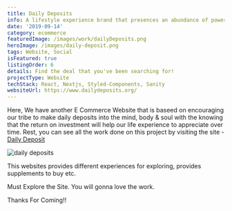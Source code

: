```yaml
---
title: Daily Deposits
info: A lifestyle experience brand that presences an abundance of power to fore full the mind, body, and soul through 7 daily experiences.
date: '2019-09-14'
category: ecommerce
featuredImage: /images/work/dailyDeposits.png
heroImage: /images/daily-deposit.png
tags: Website, Social
isFeatured: true
listingOrder: 6
details: Find the deal that you've been searching for!
projectType: Website
techStack: React, Nextjs, Styled-Components, Sanity
websiteUrl: https://www.dailydeposits.org/
---
```


Here, We have another E Commerce Website that is baseed on encouraging our tribe to make daily deposits into the mind, body & soul with the knowing that the return on investment will help our life experience to appreciate over time.
Rest, you can see all the work done on this project by visiting the site - [Daily Deposit](https://www.dailydeposits.org/)

![daily deposits](../images/Daily-Deposits.png)

This websites provides different experiences for exploring, provides supplements to buy etc.

Must Explore the Site.
You will gonna love the work.

Thanks For Coming!!
